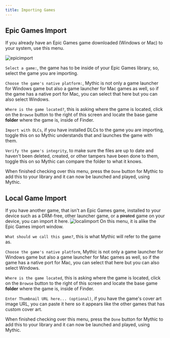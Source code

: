 ```yaml
---
title: Importing Games
---
```

## Epic Games Import
If you already have an Epic Games game downloaded (Windows or Mac) to your system, use this menu.

<img alt="epicimport" src="https://i.imgur.com/ipaPoiE.png" />

`Select a game:`, the game has to be inside of your Epic Games library, so, select the game you are importing.

`Choose the game's native platform:`, Mythic is not only a game launcher for Windows game but also a game launcher for Mac games as well, so if the game has a native port for Mac, you can select that here but you can also select Windows.

`Where is the game located?`, this is asking where the game is located, click on the `Browse` button to the right of this screen and locate the base game **folder** where the game is, inside of Finder.

`Import with DLCs`, if you have installed DLCs to the game you are importing, toggle this on so Mythic understands that and launches the game with them.

`Verify the game's integrity`, to make sure the files are up to date and haven't been deleted, created, or other tampers have been done to them, toggle this on so Mythic can compare the folder to what it knows.

When finished checking over this menu, press the `Done` button for Mythic to add this to your library and it can now be launched and played, using Mythic.

## Local Game Import
If you have another game, that isn't an Epic Games game, installed to your device such as a DRM-free, other launcher game, or a ~~pirated~~ game on your device, you can import it here.
<img alt="localimport" src="https://i.imgur.com/gPs95ZL.png" />
On this menu, it is alike the Epic Games import window.

`What should we call this game?`, this is what Mythic will refer to the game as.

`Choose the game's native platform`, Mythic is not only a game launcher for Windows game but also a game launcher for Mac games as well, so if the game has a native port for Mac, you can select that here but you can also select Windows.

`Where is the game located`, this is asking where the game is located, click on the `Browse` button to the right of this screen and locate the base game **folder** where the game is, inside of Finder.

`Enter Thumbnail URL here... (optional)`, if you have the game's cover art image URL, you can paste it here so it appears like the other games that has custom cover art.

When finished checking over this menu, press the `Done` button for Mythic to add this to your library and it can now be launched and played, using Mythic.